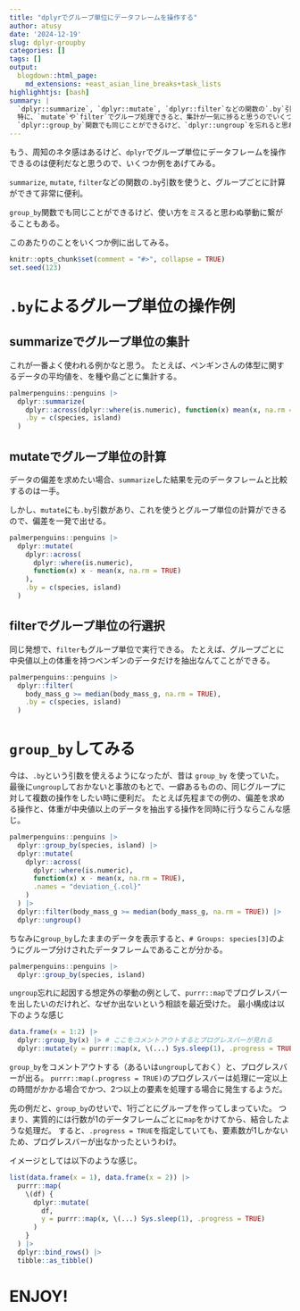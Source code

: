 ```yaml
---
title: "dplyrでグループ単位にデータフレームを操作する"
author: atusy
date: '2024-12-19'
slug: dplyr-groupby
categories: []
tags: []
output:
  blogdown::html_page:
    md_extensions: +east_asian_line_breaks+task_lists
highlighhtjs: [bash]
summary: |
  `dplyr::summarize`, `dplyr::mutate`, `dplyr::filter`などの関数の`.by`引数を使うと、グループごとに計算ができて非常に便利。
  特に、`mutate`や`filter`でグループ処理できると、集計が一気に捗ると思うのでいくつか例を紹介する。
  `dplyr::group_by`関数でも同じことができるけど、`dplyr::ungroup`を忘れると思わぬ挙動に繋がることもあるので注意。
---
```


もう、周知のネタ感はあるけど、`dplyr`でグループ単位にデータフレームを操作できるのは便利だなと思うので、いくつか例をあげてみる。

`summarize`, `mutate`, `filter`などの関数の`.by`引数を使うと、グループごとに計算ができて非常に便利。

`group_by`関数でも同じことができるけど、使い方をミスると思わぬ挙動に繋がることもある。

このあたりのことをいくつか例に出してみる。

```r
knitr::opts_chunk$set(comment = "#>", collapse = TRUE)
set.seed(123)
```

# `.by`によるグループ単位の操作例

## summarizeでグループ単位の集計

これが一番よく使われる例かなと思う。
たとえば、ペンギンさんの体型に関するデータの平均値を、を種や島ごとに集計する。

```r
palmerpenguins::penguins |>
  dplyr::summarize(
    dplyr::across(dplyr::where(is.numeric), function(x) mean(x, na.rm = TRUE)),
    .by = c(species, island)
  )
```

## mutateでグループ単位の計算

データの偏差を求めたい場合、`summarize`した結果を元のデータフレームと比較するのは一手。

しかし、`mutate`にも`.by`引数があり、これを使うとグループ単位の計算ができるので、偏差を一発で出せる。

```r
palmerpenguins::penguins |>
  dplyr::mutate(
    dplyr::across(
      dplyr::where(is.numeric),
      function(x) x - mean(x, na.rm = TRUE)
    ),
    .by = c(species, island)
  )
```

## filterでグループ単位の行選択

同じ発想で、`filter`もグループ単位で実行できる。
たとえば、グループごとに中央値以上の体重を持つペンギンのデータだけを抽出なんてことができる。

```r
palmerpenguins::penguins |>
  dplyr::filter(
    body_mass_g >= median(body_mass_g, na.rm = TRUE),
    .by = c(species, island)
  )
```

# `group_by`してみる

今は、`.by`という引数を使えるようになったが、昔は `group_by` を使っていた。
最後に`ungroup`しておかないと事故のもとで、一癖あるものの、同じグループに対して複数の操作をしたい時に便利だ。
たとえば先程までの例の、偏差を求める操作と、体重が中央値以上のデータを抽出する操作を同時に行うならこんな感じ。

```r
palmerpenguins::penguins |>
  dplyr::group_by(species, island) |>
  dplyr::mutate(
    dplyr::across(
      dplyr::where(is.numeric),
      function(x) x - mean(x, na.rm = TRUE),
      .names = "deviation_{.col}"
    )
  ) |>
  dplyr::filter(body_mass_g >= median(body_mass_g, na.rm = TRUE)) |>
  dplyr::ungroup()
```

ちなみに`group_by`したままのデータを表示すると、`# Groups: species[3]`のようにグループ分けされたデータフレームであることが分かる。

```r
palmerpenguins::penguins |>
  dplyr::group_by(species, island)
```

`ungroup`忘れに起因する想定外の挙動の例として、`purrr::map`でプログレスバーを出したいのだけれど、なぜか出ないという相談を最近受けた。
最小構成は以下のような感じ

```r
data.frame(x = 1:2) |>
  dplyr::group_by(x) |> # ここをコメントアウトするとプログレスバーが見れる
  dplyr::mutate(y = purrr::map(x, \(...) Sys.sleep(1), .progress = TRUE))
```

`group_by`をコメントアウトする（あるいは`ungroup`しておく）と、プログレスバーが出る。
`purrr::map(.progress = TRUE)`のプログレスバーは処理に一定以上の時間がかかる場合でかつ、2つ以上の要素を処理する場合に発生するようだ。

先の例だと、`group_by`のせいで、1行ごとにグループを作ってしまっていた。
つまり、実質的には行数が1のデータフレームごとに`map`をかけてから、結合したような処理だ。
すると、`.progress = TRUE`を指定していても、要素数が1しかないため、プログレスバーが出なかったというわけ。

イメージとしては以下のような感じ。

```r
list(data.frame(x = 1), data.frame(x = 2)) |>
  purrr::map(
    \(df) {
      dplyr::mutate(
        df,
        y = purrr::map(x, \(...) Sys.sleep(1), .progress = TRUE)
      )
    }
  ) |>
  dplyr::bind_rows() |>
  tibble::as_tibble()
```

# ENJOY!
